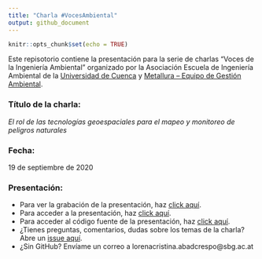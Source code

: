 ```yaml
---
title: "Charla #VocesAmbiental"
output: github_document
---
```


```r
knitr::opts_chunk$set(echo = TRUE)
```

Este repisotorio contiene la presentación para la serie de charlas "Voces de la Ingeniería Ambiental" organizado por la Asociación Escuela de Ingeniería Ambiental de la [Universidad de Cuenca](http://www.ucuenca.edu.ec/) y [Metallura – Equipo de Gestión Ambiental](https://www.metallura.org/).

### Título de la charla: 
*El rol de las tecnologías geoespaciales para el mapeo y monitoreo de peligros naturales* 

### Fecha: 
19 de septiembre de 2020

### Presentación: 
- Para ver la grabación de la presentación, haz [click aquí](https://www.facebook.com/watch/?v=327432258323373&extid=MZJv41PQtCQ5l6jT).
- Para acceder a la presentación, haz [click aquí](https://loreabad6.github.io/VocesAmbiental/presentacion.html).
- Para acceder al código fuente de la presentación, haz [click aquí](https://github.com/loreabad6/VocesAmbiental/blob/master/presentacion.Rmd). 
- ¿Tienes preguntas, comentarios, dudas sobre los temas de la charla? Abre un [issue aquí](https://github.com/loreabad6/VocesAmbiental/issues).
- ¿Sin GitHub? Envíame un correo a lorenacristina.abadcrespo@sbg.ac.at
